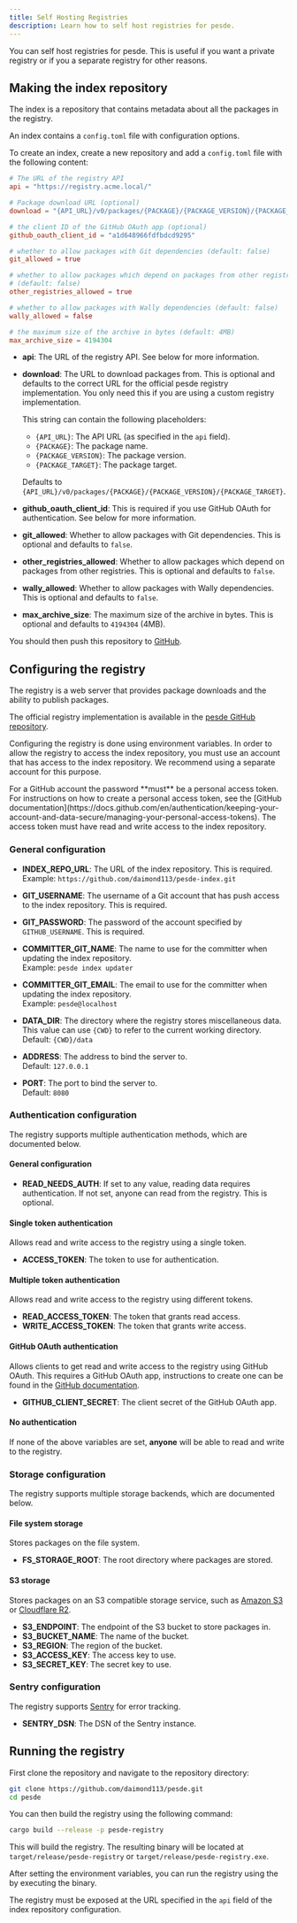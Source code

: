 ```yaml
---
title: Self Hosting Registries
description: Learn how to self host registries for pesde.
---
```



You can self host registries for pesde. This is useful if you want a private
registry or if you a separate registry for other reasons.

## Making the index repository

The index is a repository that contains metadata about all the packages in the
registry.

An index contains a `config.toml` file with configuration options.

To create an index, create a new repository and add a `config.toml` file with
the following content:

```toml title="config.toml"
# The URL of the registry API
api = "https://registry.acme.local/"

# Package download URL (optional)
download = "{API_URL}/v0/packages/{PACKAGE}/{PACKAGE_VERSION}/{PACKAGE_TARGET}"

# the client ID of the GitHub OAuth app (optional)
github_oauth_client_id = "a1d648966fdfbdcd9295"

# whether to allow packages with Git dependencies (default: false)
git_allowed = true

# whether to allow packages which depend on packages from other registries
# (default: false)
other_registries_allowed = true

# whether to allow packages with Wally dependencies (default: false)
wally_allowed = false

# the maximum size of the archive in bytes (default: 4MB)
max_archive_size = 4194304
```

- **api**: The URL of the registry API. See below for more information.

- **download**: The URL to download packages from. This is optional and
  defaults to the correct URL for the official pesde registry implementation.
  You only need this if you are using a custom registry implementation.

  This string can contain the following placeholders:

  - `{API_URL}`: The API URL (as specified in the `api` field).
  - `{PACKAGE}`: The package name.
  - `{PACKAGE_VERSION}`: The package version.
  - `{PACKAGE_TARGET}`: The package target.

  Defaults to `{API_URL}/v0/packages/{PACKAGE}/{PACKAGE_VERSION}/{PACKAGE_TARGET}`.

- **github_oauth_client_id**: This is required if you use GitHub OAuth for
  authentication. See below for more information.

- **git_allowed**: Whether to allow packages with Git dependencies. This is
  optional and defaults to `false`.

- **other_registries_allowed**: Whether to allow packages which depend on
  packages from other registries. This is optional and defaults to `false`.

- **wally_allowed**: Whether to allow packages with Wally dependencies. This is
  optional and defaults to `false`.

- **max_archive_size**: The maximum size of the archive in bytes. This is
  optional and defaults to `4194304` (4MB).

You should then push this repository to [GitHub](https://github.com/).

## Configuring the registry

The registry is a web server that provides package downloads and the ability to
publish packages.

The official registry implementation is available in the
[pesde GitHub repository](https://github.com/daimond113/pesde/tree/0.5/registry).

Configuring the registry is done using environment variables. In order to allow
the registry to access the index repository, you must use an account that
has access to the index repository. We recommend using a separate account
for this purpose.

<Aside>
	For a GitHub account the password **must** be a personal access token. For
	instructions on how to create a personal access token, see the [GitHub
	documentation](https://docs.github.com/en/authentication/keeping-your-account-and-data-secure/managing-your-personal-access-tokens).
	The access token must have read and write access to the index repository.
</Aside>

### General configuration

- **INDEX_REPO_URL**: The URL of the index repository. This is required.\
  Example: `https://github.com/daimond113/pesde-index.git`

- **GIT_USERNAME**: The username of a Git account that has push access to the
  index repository. This is required.

- **GIT_PASSWORD**: The password of the account specified by
  `GITHUB_USERNAME`. This is required.

- **COMMITTER_GIT_NAME**: The name to use for the committer when updating the
  index repository.\
  Example: `pesde index updater`

- **COMMITTER_GIT_EMAIL**: The email to use for the committer when updating the
  index repository.\
  Example: `pesde@localhost`

- **DATA_DIR**: The directory where the registry stores miscellaneous data.
  This value can use `{CWD}` to refer to the current working directory.\
  Default: `{CWD}/data`

- **ADDRESS**: The address to bind the server to.\
  Default: `127.0.0.1`

- **PORT**: The port to bind the server to.\
  Default: `8080`

### Authentication configuration

The registry supports multiple authentication methods, which are documented
below.

#### General configuration

- **READ_NEEDS_AUTH**: If set to any value, reading data requires
  authentication. If not set, anyone can read from the registry.
  This is optional.

#### Single token authentication

Allows read and write access to the registry using a single token.

- **ACCESS_TOKEN**: The token to use for authentication.

#### Multiple token authentication

Allows read and write access to the registry using different tokens.

- **READ_ACCESS_TOKEN**: The token that grants read access.
- **WRITE_ACCESS_TOKEN**: The token that grants write access.

#### GitHub OAuth authentication

Allows clients to get read and write access to the registry using GitHub OAuth.
This requires a GitHub OAuth app, instructions to create one can be found
in the [GitHub documentation](https://docs.github.com/en/apps/oauth-apps/building-oauth-apps/creating-an-oauth-app).

- **GITHUB_CLIENT_SECRET**: The client secret of the GitHub OAuth app.

#### No authentication

If none of the above variables are set, **anyone** will be able to read and
write to the registry.

### Storage configuration

The registry supports multiple storage backends, which are documented below.

#### File system storage

Stores packages on the file system.

- **FS_STORAGE_ROOT**: The root directory where packages are stored.

#### S3 storage

Stores packages on an S3 compatible storage service, such as
[Amazon S3](https://aws.amazon.com/s3/) or
[Cloudflare R2](https://www.cloudflare.com/r2/).

- **S3_ENDPOINT**: The endpoint of the S3 bucket to store packages in.
- **S3_BUCKET_NAME**: The name of the bucket.
- **S3_REGION**: The region of the bucket.
- **S3_ACCESS_KEY**: The access key to use.
- **S3_SECRET_KEY**: The secret key to use.

### Sentry configuration

The registry supports [Sentry](https://sentry.io/) for error tracking.

- **SENTRY_DSN**: The DSN of the Sentry instance.

## Running the registry

First clone the repository and navigate to the repository directory:

```sh
git clone https://github.com/daimond113/pesde.git
cd pesde
```

You can then build the registry using the following command:

```sh
cargo build --release -p pesde-registry
```

This will build the registry. The resulting binary will be located at
`target/release/pesde-registry` or `target/release/pesde-registry.exe`.

After setting the environment variables, you can run the registry using the
by executing the binary.

The registry must be exposed at the URL specified in the `api` field of the
index repository configuration.
